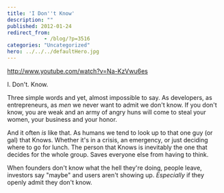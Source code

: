 ```yaml
---
title: 'I Don''t Know'
description: ""
published: 2012-01-24
redirect_from: 
            - /blog/?p=3516
categories: "Uncategorized"
hero: ../../../defaultHero.jpg
---
```


<http://www.youtube.com/watch?v=Na-KzVwu6es>

I. Don't. Know.

Three simple words and yet, almost impossible to say. As developers, as entrepreneurs, as _men_ we never want to admit we don't know. If you don't know, you are weak and an army of angry huns will come to steal your women, your business and your honor.

And it often _is_ like that. As humans we tend to look up to that one guy (or gal) that Knows. Whether it's in a crisis, an emergency, or just deciding where to go for lunch. The person that Knows is inevitably the one that decides for the whole group. Saves everyone else from having to think.

When founders don't know what the hell they're doing, people leave, investors say "maybe" and users aren't showing up. _Especially_ if they openly admit they don't know.
